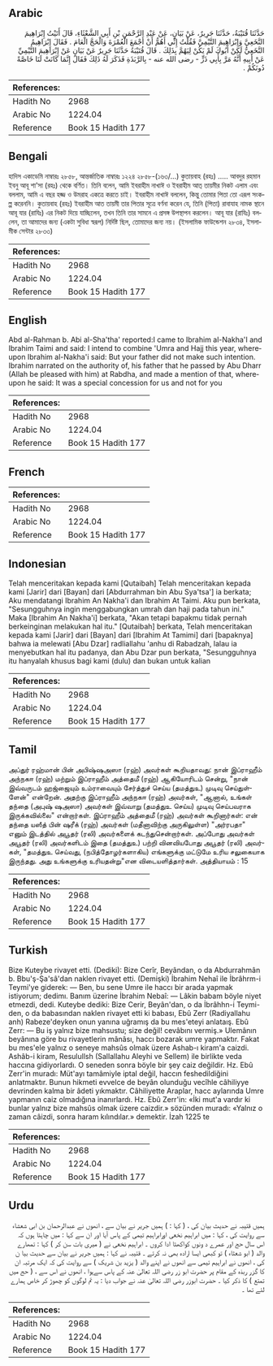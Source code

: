 ## Arabic


<div dir="rtl" lang="ar" style={{fontSize:'larger',backgroundColor:'#f8f9fa',padding:20}}>
حَدَّثَنَا قُتَيْبَةُ، حَدَّثَنَا جَرِيرٌ، عَنْ بَيَانٍ، عَنْ عَبْدِ الرَّحْمَنِ بْنِ أَبِي الشَّعْثَاءِ، قَالَ أَتَيْتُ إِبْرَاهِيمَ النَّخَعِيَّ وَإِبْرَاهِيمَ التَّيْمِيَّ فَقُلْتُ إِنِّي أَهُمُّ أَنْ أَجْمَعَ الْعُمْرَةَ وَالْحَجَّ الْعَامَ ‏.‏ فَقَالَ إِبْرَاهِيمُ النَّخَعِيُّ لَكِنْ أَبُوكَ لَمْ يَكُنْ لِيَهُمَّ بِذَلِكَ ‏.‏ قَالَ قُتَيْبَةُ حَدَّثَنَا جَرِيرٌ عَنْ بَيَانٍ عَنْ إِبْرَاهِيمَ التَّيْمِيِّ عَنْ أَبِيهِ أَنَّهُ مَرَّ بِأَبِي ذَرٍّ - رضى الله عنه - بِالرَّبَذَةِ فَذَكَرَ لَهُ ذَلِكَ فَقَالَ إِنَّمَا كَانَتْ لَنَا خَاصَّةً دُونَكُمْ ‏.‏
</div>
<div style={{backgroundColor:'#f8f9fa',padding:20, marginBottom: 10}}><table> <thead> <tr> <th>References:</th> <th></th> </tr> </thead> <tbody><tr><td>Hadith No</td><td>2968</td></tr><tr><td>Arabic No</td><td>1224.04</td></tr><tr><td>Reference</td><td>Book 15 Hadith 177</td></tr></tbody></table></div>

## Bengali


<div dir="ltr" lang="bn" style={{fontSize:'larger',backgroundColor:'#f8f9fa',padding:20}}>
হাদিস একাডেমি নাম্বারঃ ২৮৫৮, আন্তর্জাতিক নাম্বারঃ ১২২৪ ২৮৫৮-(১৬৩/...) কুতায়বাহ (রহঃ) ..... আবদুর রহমান ইবনু আবূ শা'সা (রহঃ) থেকে বর্ণিত। তিনি বলেন, আমি ইবরাহীম নাখাঈ ও ইবরাহীম আত্ তায়মীর নিকট এলাম এবং বললাম, আমি এ বছর হজ্জ ও উমরাহ একত্রে করতে চাই। ইবরাহীম নাখাঈ বললেন, কিন্তু তোমার পিতা তো এরূপ সংকল্প করেননি। কুতায়বাহ (রহঃ) ইবরাহীম আত তায়মী তার পিতার সূত্রে বর্ণনা করেন যে, তিনি (পিতা) রাবাযাহ নামক স্থানে আবূ যার (রাযিঃ) এর নিকট দিয়ে যাচ্ছিলেন, তখন তিনি তার সামনে এ প্রসঙ্গ উপস্থাপন করলেন। আবূ যার (রাযিঃ) বললেন, তা আমাদের জন্য (একটা সুবিধা স্বরূপ) নির্দিষ্ট ছিল, তোমাদের জন্য নয়। (ইসলামিক ফাউন্ডেশন ২৮৩৪, ইসলামীক সেন্টার ২৮৩৩)
</div>
<div style={{backgroundColor:'#f8f9fa',padding:20, marginBottom: 10}}><table> <thead> <tr> <th>References:</th> <th></th> </tr> </thead> <tbody><tr><td>Hadith No</td><td>2968</td></tr><tr><td>Arabic No</td><td>1224.04</td></tr><tr><td>Reference</td><td>Book 15 Hadith 177</td></tr></tbody></table></div>

## English


<div dir="ltr" lang="en" style={{fontSize:'larger',backgroundColor:'#f8f9fa',padding:20}}>
Abd al-Rahman b. Abi al-Sha'tha' reported:I came to Ibrahim al-Nakha'I and Ibrahim Taimi and said: I intend to combine 'Umra and Hajj this year, whereupon Ibrahim al-Nakha'i said: But your father did not make such intention. Ibrahim narrated on the authority of, his father that he passed by Abu Dharr (Allah be pleased with him) at Rabdha, and made a mention of that, whereupon he said: It was a special concession for us and not for you
</div>
<div style={{backgroundColor:'#f8f9fa',padding:20, marginBottom: 10}}><table> <thead> <tr> <th>References:</th> <th></th> </tr> </thead> <tbody><tr><td>Hadith No</td><td>2968</td></tr><tr><td>Arabic No</td><td>1224.04</td></tr><tr><td>Reference</td><td>Book 15 Hadith 177</td></tr></tbody></table></div>

## French


<div dir="ltr" lang="fr" style={{fontSize:'larger',backgroundColor:'#f8f9fa',padding:20}}>

</div>
<div style={{backgroundColor:'#f8f9fa',padding:20, marginBottom: 10}}><table> <thead> <tr> <th>References:</th> <th></th> </tr> </thead> <tbody><tr><td>Hadith No</td><td>2968</td></tr><tr><td>Arabic No</td><td>1224.04</td></tr><tr><td>Reference</td><td>Book 15 Hadith 177</td></tr></tbody></table></div>

## Indonesian


<div dir="ltr" lang="id" style={{fontSize:'larger',backgroundColor:'#f8f9fa',padding:20}}>
Telah menceritakan kepada kami [Qutaibah] Telah menceritakan kepada kami [Jarir] dari [Bayan] dari [Abdurrahman bin Abu Sya'tsa'] ia berkata; Aku mendatangi Ibrahim An Nakha'i dan Ibrahim At Taimi. Aku pun berkata, "Sesungguhnya ingin menggabungkan umrah dan haji pada tahun ini." Maka [Ibrahim An Nakha'i] berkata, "Akan tetapi bapakmu tidak pernah berkeinginan melakukan hal itu." [Qutaibah] berkata, Telah menceritakan kepada kami [Jarir] dari [Bayan] dari [Ibrahim At Tamimi] dari [bapaknya] bahwa ia melewati [Abu Dzar] radliallahu 'anhu di Rabadzah, lalau ia menyebutkan hal itu padanya, dan Abu Dzar pun berkata, "Sesungguhnya itu hanyalah khusus bagi kami (dulu) dan bukan untuk kalian
</div>
<div style={{backgroundColor:'#f8f9fa',padding:20, marginBottom: 10}}><table> <thead> <tr> <th>References:</th> <th></th> </tr> </thead> <tbody><tr><td>Hadith No</td><td>2968</td></tr><tr><td>Arabic No</td><td>1224.04</td></tr><tr><td>Reference</td><td>Book 15 Hadith 177</td></tr></tbody></table></div>

## Tamil


<div dir="ltr" lang="ta" style={{fontSize:'larger',backgroundColor:'#f8f9fa',padding:20}}>
அப்துர் ரஹ்மான் பின் அபிஷ்ஷஅஸா (ரஹ்) அவர்கள் கூறியதாவது: நான் இப்ராஹீம் அந்நகஈ (ரஹ்) மற்றும் இப்ராஹீம் அத்தைமீ (ரஹ்) ஆகியோரிடம் சென்று, "நான் இவ்வருடம் ஹஜ்ஜையும் உம்ராவையும் சேர்த்துச் செய்ய (தமத்துஉ) முடிவு செய்துள்ளேன்" என்றேன். அதற்கு இப்ராஹீம் அந்நகஈ (ரஹ்) அவர்கள், "ஆனால், உங்கள் தந்தை (அபுஷ் ஷஅஸா) அவர்கள் இவ்வாறு (தமத்துஉ செய்ய) முடிவு செய்பவராக இருக்கவில்லை" என்றார்கள். இப்ராஹீம் அத்தைமீ (ரஹ்) அவர்கள் கூறினார்கள்: என் தந்தை யஸீத் பின் ஷரீக் (ரஹ்) அவர்கள் (மதீனாவிற்கு அருகிலுள்ள) "அர்ரபதா" எனும் இடத்தில் அபூதர் (ரலி) அவர்களைக் கடந்துசென்றார்கள். அப்போது அவர்கள் அபூதர் (ரலி) அவர்களிடம் இதை (தமத்துஉ) பற்றி வினவியபோது அபூதர் (ரலி) அவர்கள், "தமத்துஉ செய்வது, (நபித்தோழர்களாகிய) எங்களுக்கு மட்டுமே உரிய சலுகையாக இருந்தது. அது உங்களுக்கு உரியதன்று"என விடையளித்தார்கள். அத்தியாயம் : 15
</div>
<div style={{backgroundColor:'#f8f9fa',padding:20, marginBottom: 10}}><table> <thead> <tr> <th>References:</th> <th></th> </tr> </thead> <tbody><tr><td>Hadith No</td><td>2968</td></tr><tr><td>Arabic No</td><td>1224.04</td></tr><tr><td>Reference</td><td>Book 15 Hadith 177</td></tr></tbody></table></div>

## Turkish


<div dir="ltr" lang="tr" style={{fontSize:'larger',backgroundColor:'#f8f9fa',padding:20}}>
Bize Kuteybe rivayet etti. (Dediki): Bize Cerîr, Beyândan, o da Abdurrahmân b. Bbu'ş-Şa'sâ'dan naklen rivayet etti. (Demişki) İbrahim Nehaî ile İbrâhrm-i Teymi'ye giderek: — Ben, bu sene Umre ile haccı bir arada yapmak istiyorum; dedimı. Banım üzerine İbrahim Nebaî: — Lâkin babam böyle niyet etmezdi, dedi. Kuteybe dediki: Bize Cerir, Beyân'dan, o da İbrâhhn-i Teymi-den, o da babasından naklen rivayet etti ki babası, Ebû Zerr (Radiyallahu anh) Rabeze'deyken onun yanına uğramış da bu mes'eteyi anlataış. Ebû Zerr: — Bu iş yalnız bize mahsustu; size değil! cevâbını vermiş.» Ulemânın beyânına göre bu rivayetlerin mânâsı, haccı bozarak umre yapmaktır. Fakat bu mes'ele yalnız o seneye mahsûs olmak üzere Ashab-ı kiram'a caizdi. Ashâb-i kiram, Resulullsh (Sallallahu Aleyhi ve Sellem) ile birlikte veda haccına gidiyorlardı. O seneden sonra böyle bir şey caiz değildir. Hz. Ebû Zerr'in muradı: Müt'ayı tamâmiyle iptal değil, haccın feshedildiğini anlatmaktır. Bunun hikmeti evvelce de beyân olunduğu vecîhle câhiliyye devrinden kalma bir âdeti yıkmaktır. Câhiliyette Araplar, hacc aylarında Umre yapmanın caiz olmadığına inanırlardı. Hz. Ebû Zerr'in: «İki mut'a vardır ki bunlar yalnız bize mahsûs olmak üzere caizdir.» sözünden muradı: «Yalnız o zaman câizdi, sonra haram kılındılar.» demektir. İzah 1225 te
</div>
<div style={{backgroundColor:'#f8f9fa',padding:20, marginBottom: 10}}><table> <thead> <tr> <th>References:</th> <th></th> </tr> </thead> <tbody><tr><td>Hadith No</td><td>2968</td></tr><tr><td>Arabic No</td><td>1224.04</td></tr><tr><td>Reference</td><td>Book 15 Hadith 177</td></tr></tbody></table></div>

## Urdu


<div dir="rtl" lang="ur" style={{fontSize:'larger',backgroundColor:'#f8f9fa',padding:20}}>
ہمیں قتیبہ نے حدیث بیان کی ، ( کہا : ) ہمیں جریر نے بیان سے ، انھوں نے عبدالرحمان بن ابی شعشاء سے روایت کی ، کہا : میں ابراہیم نخعی اورابراہیم تیمی کے پاس آیا اور ان سے کہا : میں چاہتا ہوں کہ اس سال حج اور عمرے د ونوں کواکھٹا ادا کروں ۔ ابراہیم نخعی نے ( میری بات سن کر ) کہا : تمھارے والد ( ابو شعثاء ) تو کبھی ایسا ارادہ بھی نہ کرتے ۔ قتیبہ نے کہا : ہمیں جریر نے بیان سے حدیث بیا ن کی ، انھوں نے ابراہیم تیمی سے انھوں نے اپنے والد ( یزید بن شریک ) سے روایت کی کہ ایک مرتبہ ان کا گزر ربذہ کے مقام پر حضرت ابو زر رضی اللہ تعالیٰ عنہ کے پاس سےہوا ، انھوں نے اس سے ، ( حج میں تمتع ) کا ذکر کیا ۔ حضرت ابوزر رضی اللہ تعالیٰ عنہ نے جواب دیا : یہ تم لوگوں کو چھوڑ کر خاص ہمارے لئے تھا ۔
</div>
<div style={{backgroundColor:'#f8f9fa',padding:20, marginBottom: 10}}><table> <thead> <tr> <th>References:</th> <th></th> </tr> </thead> <tbody><tr><td>Hadith No</td><td>2968</td></tr><tr><td>Arabic No</td><td>1224.04</td></tr><tr><td>Reference</td><td>Book 15 Hadith 177</td></tr></tbody></table></div>